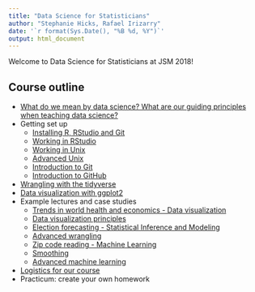 ```yaml
---
title: "Data Science for Statisticians"
author: "Stephanie Hicks, Rafael Irizarry"
date: '`r format(Sys.Date(), "%B %d, %Y")`'
output: html_document
---
```


Welcome to Data Science for Statisticians at JSM 2018! 

## Course outline

* [What do we mean by data science? What are our guiding principles when teaching data science?](https://docs.google.com/presentation/d/1chQXLcLdPEXx-iC58fh1XHCAmLN5Q6rOt8eZvMvcbOo/edit?usp=sharing)
* Getting set up
  * [Installing R, RStudio and Git](productivity/installing-software.html)
  * [Working in RStudio](productivity/RStudio.html)
  * [Working in Unix](productivity/unix.html)
  * [Advanced Unix](productivity/advanced-unix.html)
  * [Introduction to Git](productivity/git.html)
  * [Introduction to GitHub](productivity/github.html)
* [Wrangling with the tidyverse](lectures/01-basic-data-wrangling.html)
* [Data visualization with ggplot2](lectures/02-intro-to-ggplot2.html)
* Example lectures and case studies
  * [Trends in world health and economics - Data visualization](lectures/03-gapminder.html)
  * [Data visualization principles](lectures/04-dataviz-principles.html)
  * [Election forecasting - Statistical Inference and Modeling](lectures/05-election-forecasting.html)
  * [Advanced wrangling](lectures/06-wrangling.html)
  * [Zip code reading - Machine Learning](lectures/07-machine-learning.html)
  * [Smoothing](lectures/08-smoothing.html)
  * [Advanced machine learning](lectures/09-machine-learning-2.html)
* [Logistics for our course](course_logistics/course_logistics.html)
* Practicum: create your own homework

